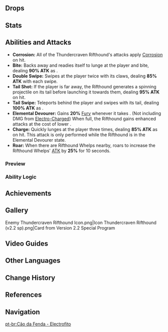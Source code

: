 {{Enemy Infobox
|image    = Enemy Thundercraven Rifthound.png
|element  = Electro
|family   = The Abyss
|group    = Riftwolves
|type     = Elite Enemies
|location = [[Tsurumi Island]], [[Inazuma]]
|ability1 = Invincibility Frames
|ability2 = Fury
|ability3 = Corrosion
|ability4 = Teleport
}}
{{Description|A beast with monstrous blood that is capable of eroding the boundaries of the world. They were created by "Gold."<br />Once upon a time, they ran riot across the continent, but they went extinct for a time due to resistance and mass hunts. Recently, however, they have re-emerged. The pack of black wolves that now threaten Springvale and Wolvendom are such creatures.|[[Archive]]}}
{{Enemy Intro}}

==Drops==
{{Drops|Rifthounds}}

==Stats==
{{Enemy Stats
|res_title = State
|hp_ratio  = 7
|hp_type   = 2
|atk_ratio = 3.2

|res1        = Normal
|resglobal   = 25%

|res2         = Elemental Devourer
|resglobal2   = 25%
|electro_res2 = -40%
}}

==Abilities and Attacks==
*'''Corrosion:''' All of the Thundercraven Rifthound's attacks apply [[Corrosion]] on hit.
*'''Bite:''' Backs away and readies itself to lunge at the player and bite, dealing '''90% ATK''' as {{Color|Electro DMG}}.
*'''Double Swipe:''' Swipes at the player twice with its claws, dealing '''85% ATK''' {{Color|Electro DMG}} with each swipe.
*'''Tail Shot:''' If the player is far away, the Rifthound generates a spinning projectile on its tail before launching it towards them, dealing '''95% ATK''' {{Color|Electro DMG}} on hit.
*'''Tail Swipe:''' Teleports behind the player and swipes with its tail, dealing '''100% ATK''' as {{Color|Electro DMG}}.
*'''Elemental Devourer:''' Gains '''20%''' [[Fury]] whenever it takes {{Color|Electro DMG}}. (Not including DMG from [[Electro-Charged]]) When full, the Rifthound gains enhanced attacks at the cost of lower {{Color|Electro [[Resistance|RES]]}}.
*'''Charge:''' Quickly lunges at the player three times, dealing '''85% ATK''' as {{Color|Electro DMG}} on hit. This attack is only performed while the Rifthound is in the Elemental Devourer state.
*'''Roar:''' When there are Rifthound Whelps nearby, roars to increase the Rifthound Whelps' [[ATK]] by '''25%''' for 10 seconds.

===Preview===
{{Preview
|size=185px
|file1    = Electro Rifthound Bite
|caption1 = Bite

|file2    = Electro Rifthound Double Swipe
|caption2 = Double Swipe

|file3    = Electro Rifthound Tail Shot
|caption3 = Tail Shot

|file4    = Electro Rifthound Tail Swipe
|caption4 = Tail Swipe

|file5    = Electro Rifthound Elemental Devour
|caption5 = Elemental Devour

|file6    = Electro Rifthound Charge
|caption6 = Charge
}}

===Ability Logic===
{{Transclude|Rockfond Rifthound|Ability Logic}}

==Achievements==
{{Achievement Topic Table|topic=Rifthounds}}

==Gallery==
<gallery hideaddbutton="true" captionalign="center">
Enemy Thundercraven Rifthound Icon.png|Icon
Thundercraven Rifthound (v2.2 sp).png|Card from Version 2.2 Special Program
</gallery>

==Video Guides==
{{EVT
|video1   = https://youtu.be/FQRhAgxbBvo
|caption2 = Farm Guide
}}

==Other Languages==
{{Other Languages
|en      = Thundercraven Rifthound
|zhs     = 嗜雷・兽境猎犬
|zhs_rm  = Shìléi - Shòujìng Lièquǎn
|zht     = 嗜雷・獸境獵犬
|zht_rm  = Shìléi - Shòujìng Lièquǎn
|zh_tl   = Thunder-Fond - Beast-Realm Hound
|ja      = {{Rubi|獣|じゅう|域|いき}}ハウンド・{{Rubi|雷|かみなり}}
|ja_rm   = Juuiki Haundo - Kaminari<ref>YouTube: [https://youtu.be/uw-b54nYqi8 {{Ja|【原神】}}Ver.2.2{{Ja|「霧の海と謎の秘境」予告番組}}inTGS2021]</ref>
|ja_tl   = Beast-Realm Hound - Electro
|ko      = {{tt|기뢰|嗜雷}}・수계(獸界) 사냥개
|ko_rm   = Giroe - Sugye Sa'nyanggae
|ko_tl   = Thunder-Fond - Beast-Realm Hunting Dog
|es      = Sabueso Acechador Eléctrico
|es_tl   = Electric Lurker Scenthound
|fr      = Limier de faille électrophile
|fr_tl   = Electrophilic Rift Bloodhound
|ru      = Гончая Разрыва: Громоед
|ru_tl   = 
|th      = Thundercraven - Rifthound
|vi      = Thể Lôi - Chó Săn Ma Vật
|vi_tl   = Electro - Beast Hunting Dog
|de      = Donnerfressender Garm
|de_tl   = Thunder-Devouring {{w|Garmr}}
|id      = Thundercraven Rifthound
|pt      = Cão da Fenda - Electrofito
|pt_tl   = 
}}

==Change History==
{{Change History|2.2}}

==References==
{{Reflist}}

==Navigation==
{{Enemy Navbox|type=elite}}

[[pt-br:Cão da Fenda - Electrofito]]